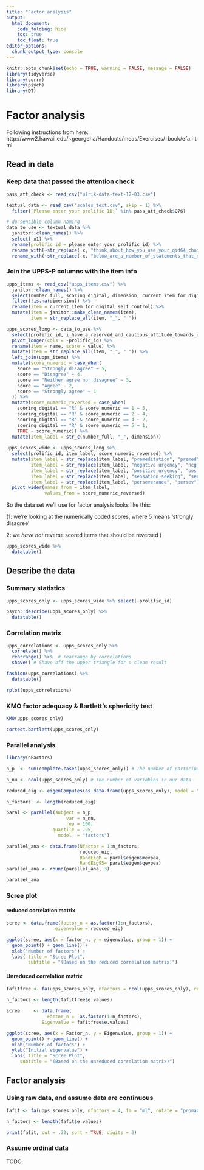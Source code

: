 ```yaml
---
title: "Factor analysis"
output: 
  html_document:
    code_folding: hide
    toc: true
    toc_float: true
editor_options: 
  chunk_output_type: console
---
```


```r
knitr::opts_chunk$set(echo = TRUE, warning = FALSE, message = FALSE)
library(tidyverse)
library(corrr)
library(psych)
library(DT)
```

# Factor analysis
Following instructions from here: http://www2.hawaii.edu/~georgeha/Handouts/meas/Exercises/_book/efa.html


## Read in data
### Keep data that passed the attention check
```r
pass_att_check <- read_csv("ulrik-data-text-12-03.csv")

textual_data <- read_csv("scales_text.csv", skip = 1) %>% 
  filter(`Please enter your prolific ID:` %in% pass_att_check$Q76)

# do sensible column naming
data_to_use <- textual_data %>% 
  janitor::clean_names() %>% 
  select(-x1) %>% 
  rename(prolific_id = please_enter_your_prolific_id) %>% 
  rename_with(~str_replace(.x, "think_about_how_you_use_your_qid64_choice_group_selected_choices_please_indicate_how_much_each_of_the_following_statements_reflects_your_experience_using_these_digital_devices_in_the_past_week_", "")) %>% 
  rename_with(~str_replace(.x, "below_are_a_number_of_statements_that_describe_ways_in_which_people_act_and_think_in_relation_to_their_digital_devices_please_indicate_how_much_you_agree_or_disagree_with_each_statement_in_relation_to_your_qid64_choice_group_selected_choices_", ""))

```

### Join the UPPS-P columns with the item info

```r
upps_items <- read_csv("upps_items.csv") %>% 
  janitor::clean_names() %>% 
  select(number_full, scoring_digital, dimension, current_item_for_digital_self_control) %>% 
  filter(!is.na(dimension)) %>% 
  rename(item = current_item_for_digital_self_control) %>% 
  mutate(item = janitor::make_clean_names(item),
         item = str_replace_all(item, "_", " "))

upps_scores_long <- data_to_use %>%
  select(prolific_id, i_have_a_reserved_and_cautious_attitude_towards_using_digital_devices:i_am_surprised_at_the_things_i_do_on_my_digital_devices_while_in_a_great_mood) %>% 
  pivot_longer(cols = -prolific_id) %>% 
  rename(item = name, score = value) %>% 
  mutate(item = str_replace_all(item, "_", " ")) %>% 
  left_join(upps_items) %>% 
  mutate(score_numeric = case_when(
    score == "Strongly disagree" ~ 5,
    score == "Disagree" ~ 4,
    score == "Neither agree nor disagree" ~ 3,
    score == "Agree" ~ 2,
    score == "Strongly agree" ~ 1
  )) %>% 
  mutate(score_numeric_reversed = case_when(
    scoring_digital == "R" & score_numeric == 1 ~ 5,
    scoring_digital == "R" & score_numeric == 2 ~ 4,
    scoring_digital == "R" & score_numeric == 4 ~ 2,
    scoring_digital == "R" & score_numeric == 5 ~ 1,
    TRUE ~ score_numeric)) %>% 
  mutate(item_label = str_c(number_full, "_", dimension))
  
upps_scores_wide <- upps_scores_long %>% 
  select(prolific_id, item_label, score_numeric_reversed) %>% 
  mutate(item_label = str_replace(item_label, "premeditation", "premed"),
         item_label = str_replace(item_label, "negative urgency", "neg_urg"),
         item_label = str_replace(item_label, "positive urgency", "pos_urg"),
         item_label = str_replace(item_label, "sensation seeking", "sen_seek"),
         item_label = str_replace(item_label, "perseverance", "persev")) %>% 
  pivot_wider(names_from = item_label,
              values_from = score_numeric_reversed)
```

So the data set we'll use for factor analysis looks like this:

(1: we're looking at the numerically coded scores, where 5 means 'strongly disagree'

2: we *have not* reverse scored items that should be reversed
)

```r
upps_scores_wide %>% 
  datatable()
```

## Describe the data
### Summary statistics
```r
upps_scores_only <- upps_scores_wide %>% select(-prolific_id)

psych::describe(upps_scores_only) %>% 
  datatable()
```

### Correlation matrix
```r
upps_correlations <- upps_scores_only %>% 
  correlate() %>% 
  rearrange() %>%  # rearrange by correlations
  shave() # Shave off the upper triangle for a clean result

fashion(upps_correlations) %>% 
  datatable()

rplot(upps_correlations)
```

### KMO factor adequacy & Bartlett's sphericity test
```r
KMO(upps_scores_only)

cortest.bartlett(upps_scores_only)
```


### Parallel analysis
```r
library(nFactors)

n_p  <- sum(complete.cases(upps_scores_only)) # The number of participants in our data

n_nu <- ncol(upps_scores_only) # The number of variables in our data

reduced_eig <- eigenComputes(as.data.frame(upps_scores_only), model = "factors", use = "complete")

n_factors  <- length(reduced_eig)

paral <- parallel(subject = n_p,  
                      var = n_nu, 
                      rep = 100,
                 quantile = .95, 
                   model  = "factors")

parallel_ana <- data.frame(Nfactor = 1:n_factors,
                           reduced_eig,
                           RandEigM = paral$eigen$mevpea,
                           RandEig95= paral$eigen$qevpea)
parallel_ana <- round(parallel_ana, 3)

parallel_ana
```

### Scree plot
#### reduced correlation matrix

```r
scree <- data.frame(factor_n = as.factor(1:n_factors), 
                  eigenvalue = reduced_eig)

ggplot(scree, aes(x = factor_n, y = eigenvalue, group = 1)) + 
  geom_point() + geom_line() +
  xlab("Number of factors") +
  labs( title = "Scree Plot", 
        subtitle = "(Based on the reduced correlation matrix)")
```

#### Unreduced correlation matrix
```r
fafitfree <- fa(upps_scores_only, nfactors = ncol(upps_scores_only), rotate = "none")

n_factors <- length(fafitfree$e.values)

scree     <- data.frame(
               Factor_n =  as.factor(1:n_factors), 
             Eigenvalue = fafitfree$e.values)

ggplot(scree, aes(x = Factor_n, y = Eigenvalue, group = 1)) + 
  geom_point() + geom_line() +
  xlab("Number of factors") +
  ylab("Initial eigenvalue") +
  labs( title = "Scree Plot", 
     subtitle = "(Based on the unreduced correlation matrix)")
```



## Factor analysis
### Using raw data, and assume data are continuous
```r
fafit <- fa(upps_scores_only, nfactors = 4, fm = "ml", rotate = "promax")

n_factors <- length(fafit$e.values)

print(fafit, cut = .32, sort = TRUE, digits = 3)
```

### Assume ordinal data
TODO